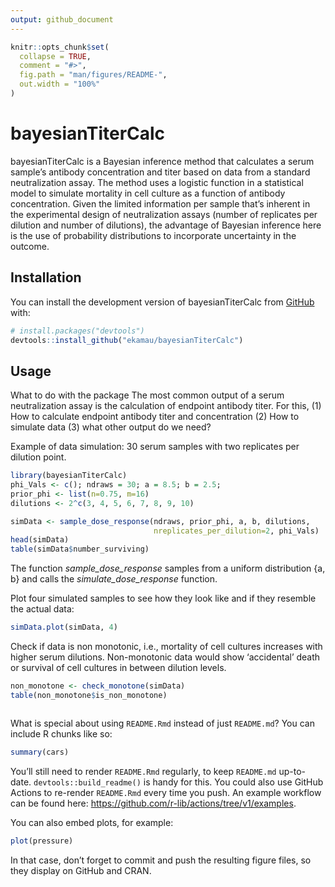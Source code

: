 ```yaml
---
output: github_document
---
```


<!-- README.md is generated from README.Rmd. Please edit that file -->

```r
knitr::opts_chunk$set(
  collapse = TRUE,
  comment = "#>",
  fig.path = "man/figures/README-",
  out.width = "100%"
)
```

# bayesianTiterCalc

<!-- badges: start -->
<!-- badges: end -->

bayesianTiterCalc is a Bayesian inference method that calculates a serum sample's antibody concentration and titer based on data from a standard neutralization assay. The method uses a logistic function in a statistical model to simulate mortality in cell culture as a function of antibody concentration. Given the limited information per sample that's inherent in the experimental design of neutralization assays (number of replicates per dilution and number of dilutions), the advantage of Bayesian inference here is the use of probability distributions to incorporate uncertainty in the outcome. 


## Installation

You can install the development version of bayesianTiterCalc from [GitHub](https://github.com/) with:

``` r
# install.packages("devtools")
devtools::install_github("ekamau/bayesianTiterCalc")
```

## Usage

What to do with the package
The most common output of a serum neutralization assay is the calculation of endpoint antibody titer. For this, 
(1) How to calculate endpoint antibody titer and concentration
(2) How to simulate data
(3) what other output do we need?

Example of data simulation: 30 serum samples with two replicates per dilution point.

```r
library(bayesianTiterCalc)
phi_Vals <- c(); ndraws = 30; a = 8.5; b = 2.5; 
prior_phi <- list(n=0.75, m=16)
dilutions <- 2^c(3, 4, 5, 6, 7, 8, 9, 10)

simData <- sample_dose_response(ndraws, prior_phi, a, b, dilutions, 
                                nreplicates_per_dilution=2, phi_Vals)
head(simData)
table(simData$number_surviving)

```

The function *sample_dose_response* samples from a uniform distribution \{a, b\} and calls the *simulate_dose_response* function.

Plot four simulated samples to see how they look like and if they resemble the actual data:

```r
simData.plot(simData, 4)

```

Check if data is non monotonic, i.e., mortality of cell cultures increases with higher serum dilutions. Non-monotonic data would show 'accidental' death or survival of cell cultures in between dilution levels.

```r
non_monotone <- check_monotone(simData)
table(non_monotone$is_non_monotone)
```

```

```

What is special about using `README.Rmd` instead of just `README.md`? You can include R chunks like so:

```r
summary(cars)
```

You'll still need to render `README.Rmd` regularly, to keep `README.md` up-to-date. `devtools::build_readme()` is handy for this. You could also use GitHub Actions to re-render `README.Rmd` every time you push. An example workflow can be found here: <https://github.com/r-lib/actions/tree/v1/examples>.

You can also embed plots, for example:

```r
plot(pressure)
```

In that case, don't forget to commit and push the resulting figure files, so they display on GitHub and CRAN.
